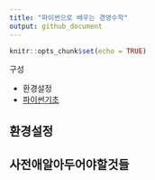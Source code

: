 ```yaml
---
title: "파이썬으로 배우는 경영수학"
output: github_document
---
```


```r
knitr::opts_chunk$set(echo = TRUE)
```

구성

* 환경설정
* [파이썬기초](MathPyDoc01.md)

## 환경설정

## 사전애알아두어야할것들

